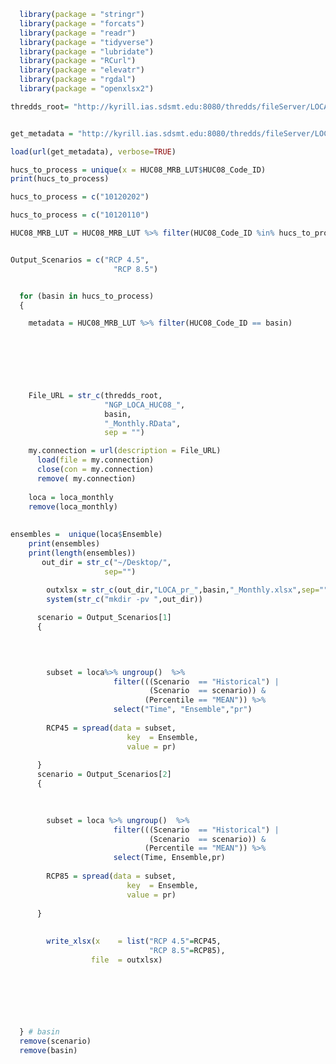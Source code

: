 ```r


  library(package = "stringr")
  library(package = "forcats")
  library(package = "readr")
  library(package = "tidyverse")
  library(package = "lubridate")
  library(package = "RCurl")
  library(package = "elevatr")
  library(package = "rgdal")
  library(package = "openxlsx2")


```

```r

thredds_root= "http://kyrill.ias.sdsmt.edu:8080/thredds/fileServer/LOCA_NGP/Specific_Regional_Aggregate_Sets/huc_08_basins/R_Monthly_Files/"


get_metadata = "http://kyrill.ias.sdsmt.edu:8080/thredds/fileServer/LOCA_NGP/Specific_Regional_Aggregate_Sets/huc_08_basins/HUC08_Missouri_River_Basin.Rdata"

load(url(get_metadata), verbose=TRUE)

hucs_to_process = unique(x = HUC08_MRB_LUT$HUC08_Code_ID)
print(hucs_to_process)

hucs_to_process = c("10120202")

hucs_to_process = c("10120110")

HUC08_MRB_LUT = HUC08_MRB_LUT %>% filter(HUC08_Code_ID %in% hucs_to_process)



```



```r
Output_Scenarios = c("RCP 4.5",
                       "RCP 8.5")


  for (basin in hucs_to_process)
  {

    metadata = HUC08_MRB_LUT %>% filter(HUC08_Code_ID == basin)
    


    
    


    File_URL = str_c(thredds_root,
                     "NGP_LOCA_HUC08_",
                     basin,
                     "_Monthly.RData",
                     sep = "")

    my.connection = url(description = File_URL)
      load(file = my.connection)
      close(con = my.connection)
      remove( my.connection)
      
    loca = loca_monthly
    remove(loca_monthly)
    
 
ensembles =  unique(loca$Ensemble)
    print(ensembles)
    print(length(ensembles))
       out_dir = str_c("~/Desktop/",
                     sep="")
        
        outxlsx = str_c(out_dir,"LOCA_pr_",basin,"_Monthly.xlsx",sep="")
        system(str_c("mkdir -pv ",out_dir))

      scenario = Output_Scenarios[1]
      {
        

                     

        subset = loca%>% ungroup()  %>%
                       filter(((Scenario  == "Historical") |
                               (Scenario  == scenario)) &
                              (Percentile == "MEAN")) %>%
                       select("Time", "Ensemble","pr")
        
        RCP45 = spread(data = subset,
                          key  = Ensemble,
                          value = pr)
        
      }
      scenario = Output_Scenarios[2]
      {
        
        

        subset = loca %>% ungroup()  %>%
                       filter(((Scenario  == "Historical") |
                               (Scenario  == scenario)) &
                              (Percentile == "MEAN")) %>%
                       select(Time, Ensemble,pr)
        
        RCP85 = spread(data = subset,
                          key  = Ensemble,
                          value = pr)
        
      }        
        
      
        write_xlsx(x    = list("RCP 4.5"=RCP45,
                               "RCP 8.5"=RCP85),
                  file  = outxlsx)
          
        


  


  } # basin
  remove(scenario)
  remove(basin)



```
